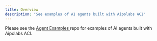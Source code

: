 ```yaml
---
title: Overview
description: "See examples of AI agents built with Aipolabs ACI"
---
```


Please see the [Agent Examples <Icon icon="up-right-from-square"/>](https://github.com/aipotheosis-labs/aci-agents) repo for examples of AI agents built with Aipolabs ACI.